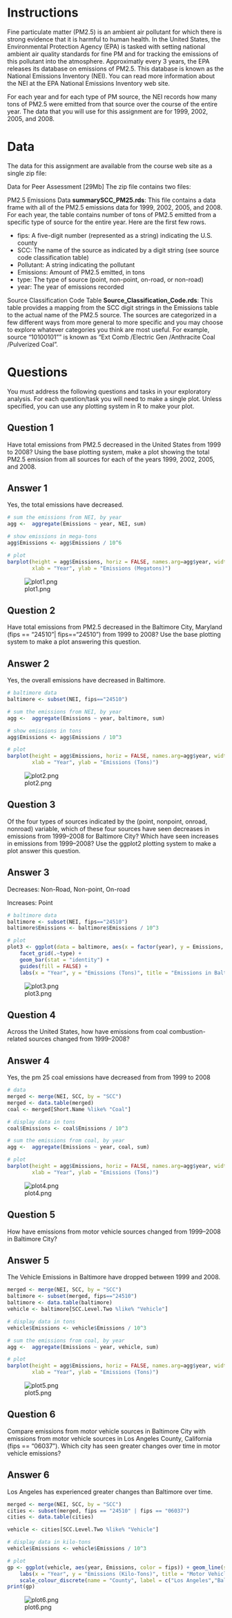 # Instructions

Fine particulate matter (PM2.5) is an ambient air pollutant for which there is strong evidence that it is harmful to human health. In the United States, the Environmental Protection Agency (EPA) is tasked with setting national ambient air quality standards for fine PM and for tracking the emissions of this pollutant into the atmosphere. Approximatly every 3 years, the EPA releases its database on emissions of PM2.5. This database is known as the National Emissions Inventory (NEI). You can read more information about the NEI at the EPA National Emissions Inventory web site.

For each year and for each type of PM source, the NEI records how many tons of PM2.5 were emitted from that source over the course of the entire year. The data that you will use for this assignment are for 1999, 2002, 2005, and 2008.

# Data
The data for this assignment are available from the course web site as a single zip file:

Data for Peer Assessment [29Mb]
The zip file contains two files:

PM2.5 Emissions Data **summarySCC_PM25.rds**: This file contains a data frame with all of the PM2.5 emissions data for 1999, 2002, 2005, and 2008. For each year, the table contains number of tons of PM2.5 emitted from a specific type of source for the entire year. Here are the first few rows.

- fips: A five-digit number (represented as a string) indicating the U.S. county
- SCC: The name of the source as indicated by a digit string (see source code classification table)
- Pollutant: A string indicating the pollutant
- Emissions: Amount of PM2.5 emitted, in tons
- type: The type of source (point, non-point, on-road, or non-road)
- year: The year of emissions recorded

Source Classification Code Table **Source_Classification_Code.rds**: This table provides a mapping from the SCC digit strings in the Emissions table to the actual name of the PM2.5 source. The sources are categorized in a few different ways from more general to more specific and you may choose to explore whatever categories you think are most useful. For example, source "10100101"" is known as "Ext Comb /Electric Gen /Anthracite Coal /Pulverized Coal".

# Questions
You must address the following questions and tasks in your exploratory analysis. For each question/task you will need to make a single plot. Unless specified, you can use any plotting system in R to make your plot.

## Question 1 
Have total emissions from PM2.5 decreased in the United States from 1999 to 2008? Using the base plotting system, make a plot showing the total PM2.5 emission from all sources for each of the years 1999, 2002, 2005, and 2008.

## Answer 1 
Yes, the total emissions have decreased.

```r
# sum the emissions from NEI, by year
agg <-  aggregate(Emissions ~ year, NEI, sum)

# show emissions in mega-tons
agg$Emissions <- agg$Emissions / 10^6

# plot
barplot(height = agg$Emissions, horiz = FALSE, names.arg=agg$year, width = 1, main = "Emissions by Year",
        xlab = "Year", ylab = "Emissions (Megatons)")

```

![plot1.png](plot1.png)

## Question 2
Have total emissions from PM2.5 decreased in the Baltimore City, Maryland (fips == "24510"| fips=="24510") from 1999 to 2008? Use the base plotting system to make a plot answering this question.
 
## Answer 2 
Yes, the overall emissions have decreased in Baltimore.

```r
# baltimore data
baltimore <- subset(NEI, fips=="24510")

# sum the emissions from NEI, by year
agg <-  aggregate(Emissions ~ year, baltimore, sum)

# show emissions in tons
agg$Emissions <- agg$Emissions / 10^3

# plot
barplot(height = agg$Emissions, horiz = FALSE, names.arg=agg$year, width = 1, main = "Baltimore Emissions by Year",
        xlab = "Year", ylab = "Emissions (Tons)")

```

![plot2.png](plot2.png)

## Question 3
Of the four types of sources indicated by the (point, nonpoint, onroad, nonroad) variable, which of these four sources have seen decreases in emissions from 1999–2008 for Baltimore City? Which have seen increases in emissions from 1999–2008? Use the ggplot2 plotting system to make a plot answer this question.
 
## Answer 3
Decreases: Non-Road, Non-point, On-road

Increases: Point

```r
# baltimore data
baltimore <- subset(NEI, fips=="24510")
baltimore$Emissions <- baltimore$Emissions / 10^3

# plot
plot3 <- ggplot(data = baltimore, aes(x = factor(year), y = Emissions, fill = type)) +
    facet_grid(.~type) + 
    geom_bar(stat = "identity") +
    guides(fill = FALSE) +
    labs(x = "Year", y = "Emissions (Tons)", title = "Emissions in Baltimore By Type") 

```

![plot3.png](plot3.png)

## Question 4
Across the United States, how have emissions from coal combustion-related sources changed from 1999–2008?

## Answer 4 
Yes, the pm 25 coal emissions have decreased from from 1999 to 2008

```r
# data
merged <- merge(NEI, SCC, by = "SCC")
merged <- data.table(merged)
coal <- merged[Short.Name %like% "Coal"]

# display data in tons
coal$Emissions <- coal$Emissions / 10^3

# sum the emissions from coal, by year
agg <-  aggregate(Emissions ~ year, coal, sum)

# plot
barplot(height = agg$Emissions, horiz = FALSE, names.arg=agg$year, width = 1, main = "Coal Emissions by Year",
        xlab = "Year", ylab = "Emissions (Tons)")

```

![plot4.png](plot4.png)

## Question 5
How have emissions from motor vehicle sources changed from 1999–2008 in Baltimore City?

## Answer 5
The Vehicle Emissions in Baltimore have dropped between 1999 and 2008.

```r
merged <- merge(NEI, SCC, by = "SCC")
baltimore <- subset(merged, fips=="24510")
baltimore <- data.table(baltimore)
vehicle <- baltimore[SCC.Level.Two %like% "Vehicle"]

# display data in tons
vehicle$Emissions <- vehicle$Emissions / 10^3

# sum the emissions from coal, by year
agg <-  aggregate(Emissions ~ year, vehicle, sum)

# plot
barplot(height = agg$Emissions, horiz = FALSE, names.arg=agg$year, width = 1, main = "Baltimore Motor Vehicle Emissions by Year",
        xlab = "Year", ylab = "Emissions (Tons)")

```

![plot5.png](plot5.png)


## Question 6 
Compare emissions from motor vehicle sources in Baltimore City with emissions from motor vehicle sources in Los Angeles County, California (fips == "06037"). Which city has seen greater changes over time in motor vehicle emissions?

## Answer 6
Los Angeles has experienced greater changes than Baltimore over time.

```r
merged <- merge(NEI, SCC, by = "SCC")
cities <- subset(merged, fips == "24510" | fips == "06037")
cities <- data.table(cities)

vehicle <- cities[SCC.Level.Two %like% "Vehicle"]

# display data in kilo-tons
vehicle$Emissions <- vehicle$Emissions / 10^3

# plot
gp <- ggplot(vehicle, aes(year, Emissions, color = fips)) + geom_line(stat = "summary",fun.y = "sum") + 
    labs(x = "Year", y = "Emissions (Kilo-Tons)", title = "Motor Vehicle Emissions in Baltimore and Los Angeles") +
    scale_colour_discrete(name = "County", label = c("Los Angeles","Baltimore"))
print(gp)

```

![plot6.png](plot6.png)